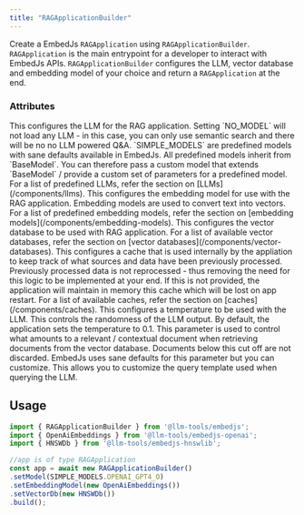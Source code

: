 ```yaml
---
title: "RAGApplicationBuilder"
---
```


Create a EmbedJs `RAGApplication` using `RAGApplicationBuilder`. `RAGApplication` is the main entrypoint for a developer to interact with EmbedJs APIs.
`RAGApplicationBuilder` configures the LLM, vector database and embedding model of your choice and return a `RAGApplication` at the end.

### Attributes

<ParamField path="setModel" type="'NO_MODEL' | SIMPLE_MODELS | BaseModel" required>
    This configures the LLM for the RAG application. Setting `NO_MODEL` will not load any LLM - in this case, you can only use semantic search and there will be no no LLM powered Q&A.
    `SIMPLE_MODELS` are predefined models with sane defaults available in EmbedJs.
    All predefined models inherit from `BaseModel`. You can therefore pass a custom model that extends `BaseModel` / provide a custom set of parameters for a predefined model.
    For a list of predefined LLMs, refer the section on [LLMs](/components/llms).
</ParamField>
<ParamField path="setEmbeddingModel" type="BaseEmbeddings" required>
     This configures the embedding model for use with the RAG application. Embedding models are used to convert text into vectors.
     For a list of predefined embedding models, refer the section on [embedding models](/components/embedding-models).
</ParamField>
<ParamField path="setVectorDb" type="BaseDb" required>
    This configures the vector database to be used with RAG application.
    For a list of available vector databases, refer the section on [vector databases](/components/vector-databases).
</ParamField>
<ParamField path="setCache" type="BaseCache">
    This configures a cache that is used internally by the appliation to keep track of what sources and data have been previously processed.
    Previously processed data is not reprocessed - thus removing the need for this logic to be implemented at your end.
    If this is not provided, the application will maintain in memory this cache which will be lost on app restart.
    For a list of available caches, refer the section on [caches](/components/caches).
</ParamField>
<ParamField path="setTemperature" type="number">
    This configures a temperature to be used with the LLM. This controls the randomness of the LLM output.
    By default, the application sets the temperature to 0.1.
</ParamField>
<ParamField path="setEmbeddingRelevanceCutOff" type="number">
    This parameter is used to control what amounts to a relevant / contextual document when retrieving documents from the vector database.
    Documents below this cut off are not discarded. EmbedJs uses sane defaults for this parameter but you can customize.
</ParamField>
<ParamField path="setQueryTemplate" type="string">
    This allows you to customize the query template used when querying the LLM.
</ParamField>

## Usage

```ts Code Example
import { RAGApplicationBuilder } from '@llm-tools/embedjs';
import { OpenAiEmbeddings } from '@llm-tools/embedjs-openai';
import { HNSWDb } from '@llm-tools/embedjs-hnswlib';

//app is of type RAGApplication
const app = await new RAGApplicationBuilder()
.setModel(SIMPLE_MODELS.OPENAI_GPT4_O)
.setEmbeddingModel(new OpenAiEmbeddings())
.setVectorDb(new HNSWDb())
.build();
```
